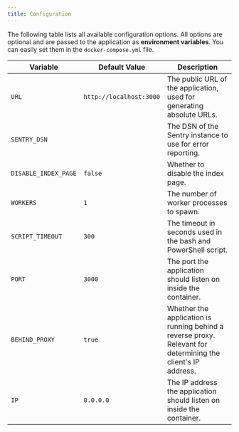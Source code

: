 ```yaml
---
title: Configuration
---
```


The following table lists all available configuration options. All options are optional and are passed to the application as **environment variables**.
You can easily set them in the `docker-compose.yml` file.

| Variable             | Default Value           | Description                                                                                                  |
| -------------------- | ----------------------- | ------------------------------------------------------------------------------------------------------------ |
| `URL`                | `http://localhost:3000` | The public URL of the application, used for generating absolute URLs.                                        |
| `SENTRY_DSN`         | ` `                     | The DSN of the Sentry instance to use for error reporting.                                                   |
| `DISABLE_INDEX_PAGE` | `false`                 | Whether to disable the index page.                                                                           |
| `WORKERS`            | `1`                     | The number of worker processes to spawn.                                                                     |
| `SCRIPT_TIMEOUT`     | `300`                   | The timeout in seconds used in the bash and PowerShell script.                                               |
| `PORT`               | `3000`                  | The port the application should listen on inside the container.                                              |
| `BEHIND_PROXY`       | `true`                  | Whether the application is running behind a reverse proxy. Relevant for determining the client's IP address. |
| `IP`                 | `0.0.0.0`               | The IP address the application should listen on inside the container.                                        |
